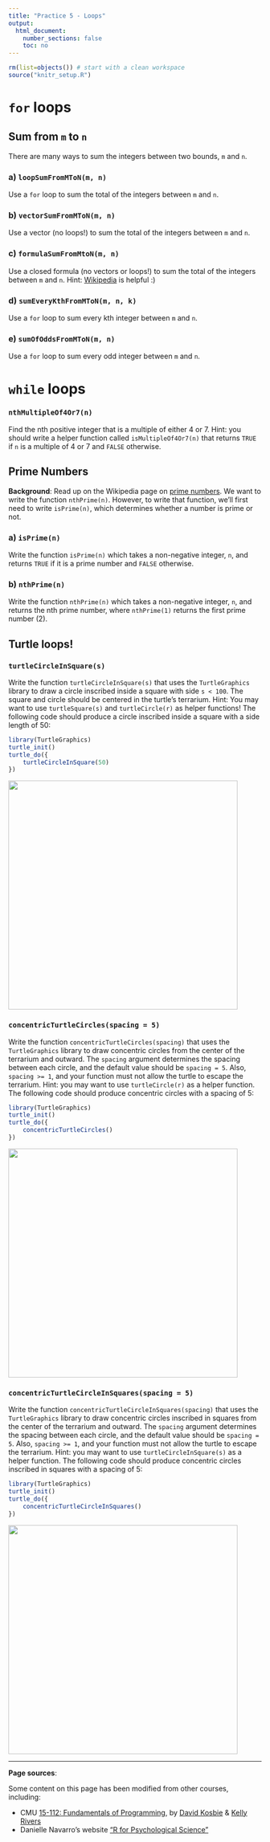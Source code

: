 ```yaml
---
title: "Practice 5 - Loops"
output:
  html_document:
    number_sections: false
    toc: no
---
```


```r
rm(list=objects()) # start with a clean workspace
source("knitr_setup.R")
```

# `for` loops

## Sum from `m` to `n`

There are many ways to sum the integers between two bounds, `m` and `n`.

### a) `loopSumFromMToN(m, n)`

Use a `for` loop to sum the total of the integers between `m` and `n`.

### b) `vectorSumFromMToN(m, n)`

Use a vector (no loops!) to sum the total of the integers between `m` and `n`.

### c) `formulaSumFromMtoN(m, n)`

Use a closed formula (no vectors or loops!) to sum the total of the integers between `m` and `n`. Hint: [Wikipedia](https://en.wikipedia.org/wiki/1_%2B_2_%2B_3_%2B_4_%2B_%E2%8B%AF){target="_blank"} is helpful :)

### d) `sumEveryKthFromMToN(m, n, k)`

Use a `for` loop to sum every kth integer between `m` and `n`.

### e) `sumOfOddsFromMToN(m, n)`

Use a `for` loop to sum every odd integer between `m` and `n`.

# `while` loops

### `nthMultipleOf4Or7(n)`

Find the nth positive integer that is a multiple of either 4 or 7. Hint: you should write a helper function called `isMultipleOf4Or7(n)` that returns `TRUE` if `n` is a multiple of 4 or 7 and `FALSE` otherwise.

## Prime Numbers

**Background**: Read up on the Wikipedia page on [prime numbers](https://en.wikipedia.org/wiki/Prime_number){target="_blank"}. We want to write the function `nthPrime(n)`. However, to write that function, we'll first need to write `isPrime(n)`, which determines whether a number is prime or not.

### a) `isPrime(n)`

Write the function `isPrime(n)` which takes a non-negative integer, `n`, and returns `TRUE` if it is a prime number and `FALSE` otherwise.

### b) `nthPrime(n)`

Write the function `nthPrime(n)` which takes a non-negative integer, `n`, and returns the nth prime number, where `nthPrime(1)` returns the first prime number (2).

## Turtle loops!

### `turtleCircleInSquare(s)`

Write the function `turtleCircleInSquare(s)` that uses the `TurtleGraphics` library to draw a circle inscribed inside a square with side `s < 100`. The square and circle should be centered in the turtle's terrarium. Hint: You may want to use `turtleSquare(s)` and `turtleCircle(r)` as helper functions! The following code should produce a circle inscribed inside a square with a side length of 50:

```r
library(TurtleGraphics)
turtle_init()
turtle_do({
    turtleCircleInSquare(50)
})
```
![](images/turtle_circleInSquare.png){ width=456 }

### `concentricTurtleCircles(spacing = 5)`

Write the function `concentricTurtleCircles(spacing)` that uses the `TurtleGraphics` library to draw concentric circles from the center of the terrarium and outward. The `spacing` argument determines the spacing between each circle, and the default value should be `spacing = 5`. Also, `spacing >= 1`, and your function must not allow the turtle to escape the terrarium. Hint: you may want to use `turtleCircle(r)` as a helper function. The following code should produce concentric circles with a spacing of 5:

```r
library(TurtleGraphics)
turtle_init()
turtle_do({
    concentricTurtleCircles()
})
```
![](images/turtle_concentricCircles.png){ width=456 }

### `concentricTurtleCircleInSquares(spacing = 5)`

Write the function `concentricTurtleCircleInSquares(spacing)` that uses the `TurtleGraphics` library to draw concentric circles inscribed in squares from the center of the terrarium and outward. The `spacing` argument determines the spacing between each circle, and the default value should be `spacing = 5`. Also, `spacing >= 1`, and your function must not allow the turtle to escape the terrarium. Hint: you may want to use `turtleCircleInSquare(s)` as a helper function. The following code should produce concentric circles inscribed in squares with a spacing of 5:

```r
library(TurtleGraphics)
turtle_init()
turtle_do({
    concentricTurtleCircleInSquares()
})
```
![](images/turtle_concentricCirclesInSquares.png){ width=456 }

---

**Page sources**:

Some content on this page has been modified from other courses, including:

- CMU [15-112: Fundamentals of Programming](http://www.kosbie.net/cmu/spring-17/15-112/), by [David Kosbie](http://www.kosbie.net/cmu/) & [Kelly Rivers](https://hcii.cmu.edu/people/kelly-rivers)
- Danielle Navarro's website ["R for Psychological Science"](https://psyr.org/index.html)
